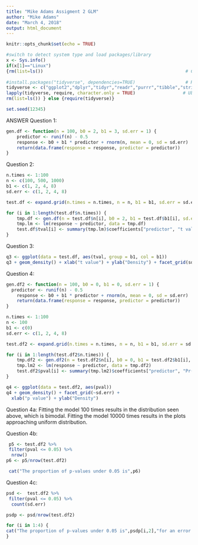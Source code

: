 ```yaml
---
title: "Mike Adams Assigment 2 GLM"
author: "Mike Adams"
date: "March 4, 2018"
output: html_document
---
```


```r
knitr::opts_chunk$set(echo = TRUE)
```

```r
#switch to detect system type and load packages/library
x <- Sys.info()
if(x[1]=="Linux")
{rm(list=ls())                                                      # Clears R workspace
   
#install.packages("tidyverse", dependencies=TRUE)                   # Run once, then comment
tidyverse <- c("ggplot2","dplyr","tidyr","readr","purrr","tibble","stringr") # Ubuntu tidyverse work around
lapply(tidyverse, require, character.only = TRUE)                  # Ubuntu tidyverse work around
rm(list=ls()) } else {require(tidyverse)}
```
```r
set.seed(12345)
```

ANSWER
Question 1:
```r
gen.df <- function(n = 100, b0 = 2, b1 = 3, sd.err = 1) {
    predictor <- runif(n) - 0.5
    response <- b0 + b1 * predictor + rnorm(n, mean = 0, sd = sd.err)
    return(data.frame(response = response, predictor = predictor))
}
```

Question 2:
```r
n.times <- 1:100
n <- c(100, 500, 1000)
b1 <- c(1, 2, 4, 8)
sd.err <- c(1, 2, 4, 8)

test.df <- expand.grid(n.times = n.times, n = n, b1 = b1, sd.err = sd.err)
```

```r

for (i in 1:length(test.df$n.times)) {
    tmp.df <- gen.df(n = test.df$n[i], b0 = 2, b1 = test.df$b1[i], sd.err = test.df$sd.err[i])
    tmp.lm <- lm(response ~ predictor, data = tmp.df)
    test.df$tval[i] <- summary(tmp.lm)$coefficients["predictor", "t value"]
}
```

Question 3:
```r
q3 <- ggplot(data = test.df, aes(tval, group = b1, col = b1))
q3 + geom_density() + xlab("t value") + ylab("Density") + facet_grid(sd.err~n)
```

Question 4:
```r
gen.df2 <- function(n = 100, b0 = 0, b1 = 0, sd.err = 1) {
  predictor <- runif(n) - 0.5
    response <- b0 + b1 * predictor + rnorm(n, mean = 0, sd = sd.err)
    return(data.frame(response = response, predictor = predictor))
}
```

```r
n.times <- 1:100
n <- 100
b1 <- c(0)
sd.err <- c(1, 2, 4, 8)

test.df2 <- expand.grid(n.times = n.times, n = n, b1 = b1, sd.err = sd.err)
```

```r


for (i in 1:length(test.df2$n.times)) {
    tmp.df2 <- gen.df2(n = test.df2$n[i], b0 = 0, b1 = test.df2$b1[i], sd.err = test.df2$sd.err[i])
    tmp.lm2 <- lm(response ~ predictor, data = tmp.df2)
    test.df2$pval[i] <- summary(tmp.lm2)$coefficients["predictor", "Pr(>|t|)"]
}


```

```r
q4 <- ggplot(data = test.df2, aes(pval))
q4 + geom_density() + facet_grid(~sd.err) + 
  xlab("p value") + ylab("Density")
```

Question 4a: Fitting the model 100 times results in the distribution seen above, which is bimodal. Fitting the model 10000 times results in the plots approaching uniform distribution.

Question 4b: 
```r

 p5 <- test.df2 %>%
 filter(pval <= 0.05) %>%
  nrow() 
p6 <- p5/nrow(test.df2)

 cat("The proportion of p-values under 0.05 is",p6)
```
Question 4c: 
```r

psd <-  test.df2 %>%
 filter(pval <= 0.05) %>%
  count(sd.err)

psdp <- psd/nrow(test.df2)

for (i in 1:4) {
cat("The proportion of p-values under 0.05 is",psdp[i,2],"for an error of" ,as.character(psd[i,1]), "\n")
}

```

